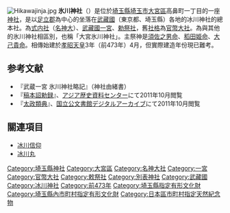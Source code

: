 {{日本神社
| name = 冰川神社
| img = Image:Omiya-Hikawa jinja Haiden.jpg
| img_capt = 拜殿
| image_width = 200
| nihongo =氷川神社
| hiragana =ひかわじんじゃ
| romaji =Hikawa Jinja
| location = 埼玉縣埼玉市大宮區高鼻町一丁目407番地
| god = [[素戔嗚尊|須佐之男命]]、[[櫛名田比賣|稻田姫命]]、[[大己貴命|大己貴命]]
| type = 式内社（名神大）、武藏國一宮、官幣大社、勅祭社、別表神社
| struct =  [[流造|流造]]
| open_year = 孝昭天皇3年<br />（前473年）
| cere_date = 8月1日
|}}
[[File:Hikawajinja.jpg|thumb]]
'''氷川神社'''（{{jpn|j=氷川神社|hg=ひかわじんじゃ}}）是位於[[埼玉縣|埼玉縣]][[埼玉市|埼玉市]][[大宮區|大宮區]]高鼻町一丁目的一座[[神社|神社]]，是以[[足立郡|足立郡]]為中心的坐落在[[武藏國|武藏國]]（東京都、埼玉縣）各地的冰川神社的總本社。為[[式内社|式内社]]（[[名神大社|名神大]]）、[[武藏國|武藏國]][[一宮|一宮]]、[[勅祭社|勅祭社]]，舊[[社格|社格]]為[[官幣大社|官幣大社]]。為與其他的氷川神社相區別，也稱「大宮氷川神社」。主祭神是[[素戔嗚尊|須佐之男命]]、[[櫛名田比賣|稻田姫命]]、[[大己貴命|大己貴命]]。相傳始建於[[孝昭天皇|孝昭天皇]]3年（前473年）4月，但實際建造年份現已難考。

== 参考文献 ==
* 『武蔵一宮 氷川神社略記』（神社由緒書）
* 『[[稿本詔勅録|稿本詔勅録]]』、[http://www.jacar.go.jp/ アジア歴史資料センター]にて2011年10月閲覧
* 『[[太政類典|太政類典]]』、[http://www.digital.archives.go.jp/ 国立公文書館デジタルアーカイブ]にて2011年10月閲覧

== 關連項目 ==
{{Commonscat|Hikawa-jinja, Omiya}}
* [[冰川信仰|冰川信仰]]
* [[冰川丸|冰川丸]]

{{一宮}}
{{近代社格制度}}

{{DEFAULTSORT:Hikawa Jinja}}
[[Category:埼玉縣神社|Category:埼玉縣神社]]
[[Category:大宮區|Category:大宮區]]
[[Category:名神大社|Category:名神大社]]
[[Category:一宮|Category:一宮]]
[[Category:官幣大社|Category:官幣大社]]
[[Category:敕祭社|Category:敕祭社]]
[[Category:別表神社|Category:別表神社]]
[[Category:武藏國|Category:武藏國]]
[[Category:冰川神社|Category:冰川神社]]
[[Category:前473年|Category:前473年]]
[[Category:埼玉縣指定有形文化財|Category:埼玉縣指定有形文化財]]
[[Category:埼玉縣內市町村指定有形文化財|Category:埼玉縣內市町村指定有形文化財]]
[[Category:日本區市町村指定天然紀念物|Category:日本區市町村指定天然紀念物]]